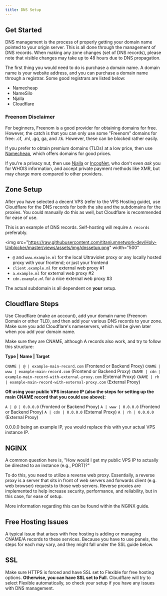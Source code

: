 ```yaml
---
title: DNS Setup
---
```


<head>
    <meta content="IE=edge" http-equiv="X-UA-Compatible" />
    <meta name="viewport" content="width=device-width, initial-scale=1.0, shrink-to-fit=no" />
    <meta content="1.0.10" name="version" />
    <meta name="theme-color" media="(prefers-color-scheme: dark)" content="#434c5e" />
    <link rel="canonical" href="https://titaniumnetwork.org/" />
    <meta name="keywords" content="titanium network, dns, web proxies" />
    <meta property="og:site_name" content="DNS Setup" />
    <meta property="og:url" content="https://docs.titaniumnetwork.org/guides/dns-setup" />
    <meta property="og:title" content="DNS Setup" />
    <meta property="og:type" content="website" />
    <meta property="og:description" content="DNS management is the entire process of properly getting your own domain name actually pointed to your origin server." />
    <meta property="og:image" content="https://raw.githubusercontent.com/titaniumnetwork-dev/Oxide/master/public/logo.png" />
    <meta property="og:image:secure_url" content="https://raw.githubusercontent.com/titaniumnetwork-dev/Oxide/master/public/logo.png" />
    <meta property="twitter:image" content="https://raw.githubusercontent.com/titaniumnetwork-dev/Oxide/master/public/logo.png" />
    <meta name="twitter:site" content="@TitaniumNetDev" />
    <meta name="twitter:creator" content="@TitaniumNetDev" />
    <meta name="twitter:card" content="summary_large_image" />
    <meta name="twitter:title" content="Titanium Network Docs" />
    <meta name="twitter:description" content="Open Source Proxy Organization; Here we provide advanced web proxy services through the progression of web proxy technologies." />
    <link rel="icon" type="image/png" href="https://titaniumnetwork.org/logo.png" />
    <link rel="apple-touch-icon" sizes="180x180" href="https://titaniumnetwork.org/logo.png" />
    <link rel="icon" type="image/png" sizes="32x32" href="https://titaniumnetwork.org/logo.png" />
    <link rel="icon" type="image/png" sizes="16x16" href="https://titaniumnetwork.org/logo.png" />
    <link rel="mask-icon" href="https://titaniumnetwork.org/logo.png" color="#b4213b" />
    <meta name="msapplication-TileColor" content="#b4213b" />
    <link rel="manifest" href="https://titaniumnetwork.org/manifest.json" />
</head>

## Get Started

DNS management is the process of properly getting your domain name pointed to your origin server.
This is all done through the management of DNS records. When making any zone changes (set of DNS records), please note that visible changes may take up to 48 hours due to DNS propagation.

The first thing you would need to do is purchase a domain name. A domain name is your website address, and you can purchase a domain name through a registrar. Some good registrars are listed below:

- Namecheap
- NameSilo
- Njalla
- Cloudflare

### Freenom Disclaimer

For beginners, Freenom is a good provider for obtaining domains for free. However, the catch is that you can only use some "Freenom" domains for free: .cf, .ml, .gq, ga, and .tk. However, these can be blocked rather easily.

If you prefer to obtain premium domains (TLDs) at a low price, then use <a href="https://namecheap.com">Namecheap</a>, which offers domains for good prices.

If you're a privacy nut, then use <a href="https://njal.la">Njalla</a> or <a href="https://incognet.io/">IncogNet</a>, who don't even <i>ask</i> you for WHOIS information, and accept private payment methods like XMR, but may charge more compared to other providers.

## Zone Setup

After you have selected a decent VPS (refer to the VPS Hosting guide), use Cloudflare for the DNS records for both the site and the subdomains for the proxies. You could manually do this as well, but Cloudflare is recommended for ease of use.

This is an example of DNS records. Self-hosting will require `A records` preferably.

<img
  src="https://raw.githubusercontent.com/titaniumnetwork-dev/Holy-Unblocker/master/views/assets/img/dnssetup.png"
  width="500"
></img>

- `@` and `www.example.ml` for the local Ultraviolet proxy or any locally hosted proxy with your frontend; or just your frontend
- `client.example.ml` for external web proxy #1
- `a.example.ml` for external web proxy #2
- `cdn.example.ml` for a nice external web proxy #3

The actual subdomain is all dependent on **your** setup.

## Cloudflare Steps

Use Cloudflare (make an account), add your domain name (Freenom Domain or other TLD), and then add your various DNS records to your zone. Make sure you add Cloudflare's nameservers, which will be given later when you add your domain name.

Make sure they are CNAME, although A records also work, and try to follow this structure:

**Type | Name | Target**

`CNAME | @ | example-main-record.com` (Frontend or Backend Proxy)
`CNAME | www | example-main-record.com` (Frontend or Backend Proxy)
`CNAME | cdn | example-main-record-with-external-proxy.com` (External Proxy)
`CNAME | rh | example-main-record-with-external-proxy.com` (External Proxy)

**OR using your public VPS instance IP (also the steps for setting up the main CNAME record that you could use above):**

`A | @ | 0.0.0.0` (Frontend or Backend Proxy)
`A | www | 0.0.0.0` (Frontend or Backend Proxy)
`A | cdn | 0.0.0.0` (External Proxy)
`A | rh | 0.0.0.0` (External Proxy)

0.0.0.0 being an example IP, you would replace this with your actual VPS instance IP.

## NGINX

A common question here is, "How would I get my public VPS IP to actually be directed to an instance (e.g., PORT)?"

To do this, you need to utilize a reverse web proxy. Essentially, a reverse proxy is a server that sits in front of web servers and forwards client (e.g. web browser) requests to those web servers. Reverse proxies are implemented to help increase security, performance, and reliability, but in this case, for ease of setup.

More information regarding this can be found within the NGINX guide.

## Free Hosting Issues

A typical issue that arises with free hosting is adding or managing CNAME/A records to these services. Because you have to use panels, the steps for each may vary, and they might fall under the SSL guide below.

## SSL

Make sure HTTPS is forced and have SSL set to Flexible for free hosting options. **Otherwise, you can have SSL set to Full.**
Cloudflare will try to select Flexible automatically, so check your setup if you have any issues with DNS management.
